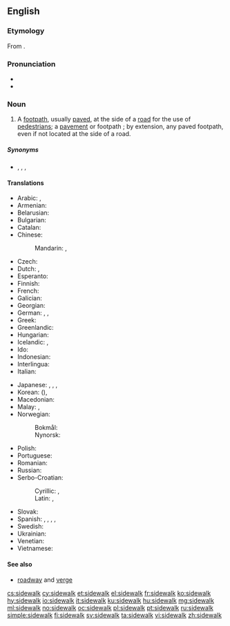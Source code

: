 ==English==
{{wikipedia}}

===Etymology===
From {{compound|side|walk|lang=en}}.

===Pronunciation===
* {{IPA|/saɪdwɔːk/|lang=en}}
* {{audio|en-us-sidewalk.ogg|Audio (US)|lang=en}}

===Noun===
{{en-noun}}

# {{context|US|lang=en}} A [[footpath]], usually [[pave]]d, at the side of a [[road]] for the use of [[pedestrian]]s; a [[pavement]] {{qualifier|UK}} or footpath {{qualifier|Australia}}; by extension, any paved footpath, even if not located at the side of a road.

=====Synonyms=====
* {{sense|paved footpath}} {{l/en|footpath}}, {{l/en|footway}}, {{l/en|platform}}, {{l/en|pavement}}

====Translations====
{{trans-top|paved footpath}}
* Arabic: {{t|ar|رصيف|m|tr=raṣīf}}, {{t|ar|طوار|m|tr=ṭawār, ṭuwār}}
* Armenian: {{t|hy|մայթ|sc=Armn}}
* Belarusian: {{t|be|тратуар|m|tr=tratuár|sc=Cyrl}}
* Bulgarian: {{t|bg|тротоар|m|tr=trotoár|sc=Cyrl}}
* Catalan: {{t|ca|vorera|f}}
* Chinese:
*: Mandarin: {{t+|cmn|人行道|tr=rénxíngdào|sc=Hani}}, {{t+|cmn|步道|tr=bùdào|sc=Hani}}
* Czech: {{t+|cs|chodník|m}}
* Dutch: {{t+|nl|stoep|f|m}}, {{t+|nl|trottoir|n}}
* Esperanto: {{t|eo|trotuaro}}
* Finnish: {{t+|fi|jalkakäytävä}}
* French: {{t+|fr|trottoir|m}}
* Galician: {{t|gl|beirarrúa|f}}
* Georgian: {{t|ka|ტროტუარი|tr=trotuari|sc=Geor}}
* German: {{t+|de|Bürgersteig|m}}, {{t+|de|Gehweg|m}}, {{t+|de|Gehsteig|m}}
* Greek: {{t+|el|πεζοδρόμιο|n|tr=pezodrómio|sc=Grek}}
* Greenlandic: {{t|kl|aqqutissiaq}}
* Hungarian: {{t+|hu|járda}}
* Icelandic: {{t|is|gangstétt|f}}, {{t|is|fortóv|n}}
* Ido: {{t+|io|trotuaro}}
* Indonesian: {{t+|id|trotoar}}
* Interlingua: {{t|ia|trottoir}}
* Italian: {{t+|it|marciapiede|m}}
{{trans-mid}}
* Japanese: {{t+|ja|歩道|tr=ほどう, hodō}}, {{t+|ja|舗道|tr=ほどう, hodō}}, {{t|ja|舗装|tr=ほそう, hosō}}, {{t+|ja|人道|tr=じんどう, jindō|sc=Jpan}}
* Korean: {{t+|ko|보도|sc=Kore}} ({{t+|ko|步道|sc=Kore}}), {{t+|ko|인도|sc=Kore}}
* Macedonian: {{t|mk|тротоар|m|tr=trotoár}}
* Malay: {{t|ms|laluan jalan kaki}}, {{t|ms|trotoar}}
* Norwegian:
*: Bokmål: {{t|nb|fortau|n}}
*: Nynorsk: {{t|nn|fortau|n}}
* Polish: {{t+|pl|chodnik|m}}
* Portuguese: {{t+|pt|calçada|f}}
* Romanian: {{t+|ro|trotuar|n}}
* Russian: {{t+|ru|тротуар|m|tr=trotuár}}
* Serbo-Croatian:
*: Cyrillic: {{t|sh|тротоар|m}}, {{t|sh|плочник|m}}
*: Latin: {{t+|sh|trotoar|m}}, {{t+|sh|pločnik|m}}
* Slovak: {{t|sk|chodník|m}}
* Spanish: {{t+|es|acera|f}}, {{t+|es|andén|m}} {{qualifier|Colombia}}, {{t+|es|banqueta|f}} {{qualifier|Guatemala|Mexico}}, {{t+|es|escarpa|f}} {{qualifier|Southeastern Mexico}}, {{t+|es|vereda|f}} {{qualifier|Argentina|Chile|Paraguay|Uruguay}}
* Swedish: {{t+|sv|trottoar}}
* Ukrainian: {{t|uk|тротуар|m|tr=trotuár|sc=Cyrl}}
* Venetian: {{t+|vec|marciapìe|m}}
* Vietnamese: {{t+|vi|vỉa hè}}
{{trans-bottom}}

====See also====
* [[roadway]] and [[verge]]

[[cs:sidewalk]]
[[cy:sidewalk]]
[[et:sidewalk]]
[[el:sidewalk]]
[[fr:sidewalk]]
[[ko:sidewalk]]
[[hy:sidewalk]]
[[io:sidewalk]]
[[it:sidewalk]]
[[ku:sidewalk]]
[[hu:sidewalk]]
[[mg:sidewalk]]
[[ml:sidewalk]]
[[no:sidewalk]]
[[oc:sidewalk]]
[[pl:sidewalk]]
[[pt:sidewalk]]
[[ru:sidewalk]]
[[simple:sidewalk]]
[[fi:sidewalk]]
[[sv:sidewalk]]
[[ta:sidewalk]]
[[vi:sidewalk]]
[[zh:sidewalk]]
